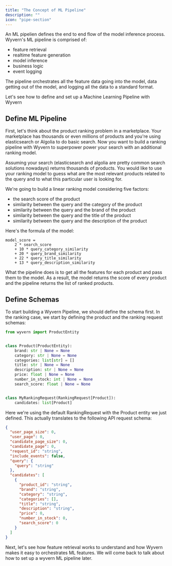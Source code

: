 ```yaml
---
title: "The Concept of ML Pipeline"
description: ""
icon: "pipe-section"
---
```


An ML pipelien defines the end to end flow of the model inference process. Wyvern's ML pipeline is comprised of:

- feature retrieval
- realtime feature generation
- model inference
- business logic
- event logging

The pipeline orchestrates all the feature data going into the model, data getting out of the model, and logging all the data to a standard format.

Let's see how to define and set up a Machine Learning Pipeline with Wyvern

## Define ML Pipeline

First, let's think about the product ranking problem in a marketplace. Your marketplace has thousands or even millions of products and you're using elasticsearch or Algolia to do basic search. Now you want to build a ranking pipeline with Wyvern to superpower power your search with an additional ranking model.

Assuming your search (elasticsearch and algolia are pretty common search solutions nowadays) returns thousands of products. You would like to use your ranking model to guess what are the most relevant products related to the query and to what this particular user is looking for.

We're going to build a linear ranking model considering five factors:

- the search score of the product
- similarity between the query and the category of the product
- similarity between the query and the brand of the product
- similarity between the query and the title of the product
- similarity between the query and the description of the product

Here's the formula of the model:

```shell
model_score =
    2 * search_score
    + 10 * query_category_similarity
    + 20 * query_brand_similarity
    + 22 * query_title_similarity
    + 13 * query_description_similarity
```

What the pipeline does is to get all the features for each product and pass them to the model. As a result, the model returns the score of every product and the pipeline returns the list of ranked products.

## Define Schemas

To start building a Wyvern Pipeline, we should define the schema first. In the ranking case, we start by defining the product and the ranking request schemas:

```python pipelines/product_ranking/schemas.py
from wyvern import ProductEntity


class Product(ProductEntity):
    brand: str | None = None
    category: str | None = None
    categories: list[str] = []
    title: str | None = None
    description: str | None = None
    price: float | None = None
    number_in_stock: int | None = None
    search_score: float | None = None


class MyRankingRequest(RankingRequest[Product]):
    candidates: list[Product]
```

Here we're using the default RankingRequest with the Product entity we just defined. This actually translates to the following API request schema:

```json
{
  "user_page_size": 0,
  "user_page": 0,
  "candidate_page_size": 0,
  "candidate_page": 0,
  "request_id": "string",
  "include_events": false,
  "query": {
    "query": "string"
  },
  "candidates": [
    {
      "product_id": "string",
      "brand": "string",
      "category": "string",
      "categories": [],
      "title": "string",
      "description": "string",
      "price": 0,
      "number_in_stock": 0,
      "search_score": 0
    }
  ]
}
```

Next, let's see how feature retrieval works to understand and how Wyvern makes it easy to orchestrates ML features. We will come back to talk about how to set up a wyvern ML pipeline later.
